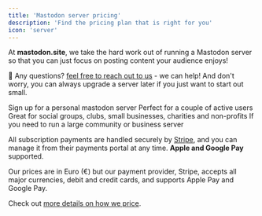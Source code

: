 ```yaml
---
title: 'Mastodon server pricing'
description: 'Find the pricing plan that is right for you'
icon: 'server'
---
```


At **mastodon.site**, we take the hard work out of running a Mastodon server so that you can just focus on posting content your audience enjoys!

🛟 Any questions? [feel free to reach out to us](/support/overview) - we can help! And don't worry, you can always upgrade a server later if you just want to start out small.

<CardGroup cols={2}>
  <Card title="Single user (€2.50/month)" icon="user" color="#ea5a0c" href="https://buy.stripe.com/00gbJQdKk5uE94AfYY">
    Sign up for a personal mastodon server
  </Card>
  <Card title="Small server (€5/month)" icon="user-group" color="#0285c7" href="https://buy.stripe.com/9AQaFM9u43mw1C84gh">
    Perfect for a couple of active users
  </Card>
  <Card title="Medium server (€10/month)" icon="people-group" color="#16a34a" href="https://buy.stripe.com/cN23dkdKkf5e2Gc146">
    Great for social groups, clubs, small businesses, charities and non-profits
  </Card>
  <Card title="Large server (€20/month)" icon="users-medical" color="#dc2626" href="https://buy.stripe.com/aEU9BIcGgcX62GcfZ1">
    If you need to run a large community or business server
  </Card>
</CardGroup>

<Tip>All subscription payments are handled securely by [Stripe](https://stripe.com), and you can manage it from their payments portal at any time. **Apple and Google Pay** supported.</Tip>

Our prices are in Euro (€) but our payment provider, Stripe, accepts all major currencies, debit and credit cards, and supports Apple Pay and Google Pay.

<Tip>Check out [more details on how we price](/managed-server).</Tip>